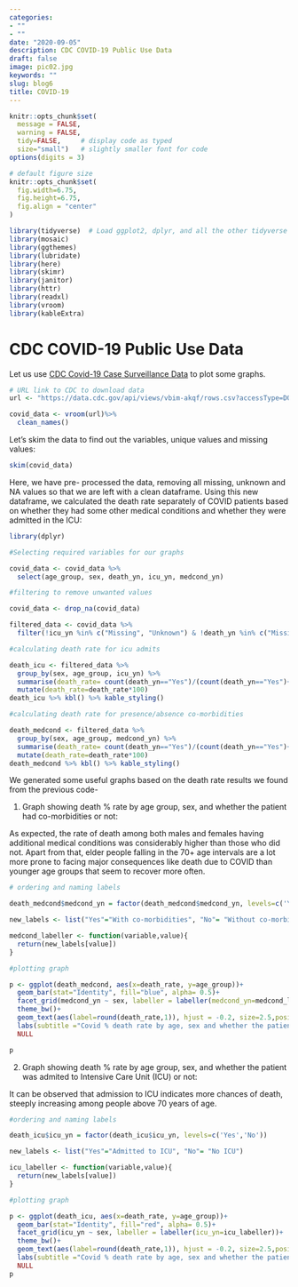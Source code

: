 ```yaml
---
categories:
- ""
- ""
date: "2020-09-05"
description: CDC COVID-19 Public Use Data
draft: false
image: pic02.jpg
keywords: ""
slug: blog6
title: COVID-19
---
```



```r
knitr::opts_chunk$set(
  message = FALSE, 
  warning = FALSE, 
  tidy=FALSE,     # display code as typed
  size="small")   # slightly smaller font for code
options(digits = 3)

# default figure size
knitr::opts_chunk$set(
  fig.width=6.75, 
  fig.height=6.75,
  fig.align = "center"
)
```


```r
library(tidyverse)  # Load ggplot2, dplyr, and all the other tidyverse packages
library(mosaic)
library(ggthemes)
library(lubridate)
library(here)
library(skimr)
library(janitor)
library(httr)
library(readxl)
library(vroom)
library(kableExtra)
```


# CDC COVID-19 Public Use Data

Let us use [CDC Covid-19 Case Surveillance Data](https://data.cdc.gov/Case-Surveillance/COVID-19-Case-Surveillance-Public-Use-Data/vbim-akqf) to plot some graphs.

```r

# URL link to CDC to download data
url <- "https://data.cdc.gov/api/views/vbim-akqf/rows.csv?accessType=DOWNLOAD"

covid_data <- vroom(url)%>%
  clean_names()

```

Let's skim the data to find out the variables, unique values and missing values:

```r

skim(covid_data)
```
Here, we have pre- processed the data, removing all missing, unknown and NA values so that we are left with a clean dataframe. Using this new dataframe, we calculated the death rate separately of COVID patients based on whether they had some other medical conditions and whether they were admitted in the ICU:

```r

library(dplyr)

#Selecting required variables for our graphs

covid_data <- covid_data %>% 
  select(age_group, sex, death_yn, icu_yn, medcond_yn)

#filtering to remove unwanted values

covid_data <- drop_na(covid_data)

filtered_data <- covid_data %>% 
  filter(!icu_yn %in% c("Missing", "Unknown") & !death_yn %in% c("Missing", "Unknown") & !sex %in% c("Missing", "Unknown", "Other") & !age_group %in% c("Unknown") & !medcond_yn %in% c("Missing", "Unknown"))

#calculating death rate for icu admits

death_icu <- filtered_data %>%  
  group_by(sex, age_group, icu_yn) %>% 
  summarise(death_rate= count(death_yn=="Yes")/(count(death_yn=="Yes")+count(death_yn=="No"))) %>% 
  mutate(death_rate=death_rate*100)
death_icu %>% kbl() %>% kable_styling()

#calculating death rate for presence/absence co-morbidities

death_medcond <- filtered_data %>%  
  group_by(sex, age_group, medcond_yn) %>% 
  summarise(death_rate= count(death_yn=="Yes")/(count(death_yn=="Yes")+count(death_yn=="No"))) %>% 
  mutate(death_rate=death_rate*100)
death_medcond %>% kbl() %>% kable_styling()

```
We generated some useful graphs based on the death rate results we found from the previous code-

1. Graph showing death % rate by age group, sex, and whether the patient had co-morbidities or not:

As expected, the rate of death among both males and females having additional medical conditions was considerably higher than those who did not. Apart from that, elder people falling in the 70+ age intervals are a lot more prone to facing major consequences like death due to COVID than younger age groups that seem to recover more often.

```r

# ordering and naming labels

death_medcond$medcond_yn = factor(death_medcond$medcond_yn, levels=c('Yes','No'))

new_labels <- list("Yes"="With co-morbidities", "No"= "Without co-morbidities")

medcond_labeller <- function(variable,value){
  return(new_labels[value])
}

#plotting graph

p <- ggplot(death_medcond, aes(x=death_rate, y=age_group))+
  geom_bar(stat="Identity", fill="blue", alpha= 0.5)+
  facet_grid(medcond_yn ~ sex, labeller = labeller(medcond_yn=medcond_labeller))+
  theme_bw()+
  geom_text(aes(label=round(death_rate,1)), hjust = -0.2, size=2.5,position = position_dodge(width = 1))+
  labs(subtitle ="Covid % death rate by age, sex and whether the patient has co-morbidites", x="", y="", caption = "Source: CDC") +
  NULL

p
```

2. Graph showing death % rate by age group, sex, and whether the patient was admited to Intensive Care Unit (ICU) or not:

It can be observed that admission to ICU indicates more chances of death, steeply increasing among people above 70 years of age. 

```r

#ordering and naming labels

death_icu$icu_yn = factor(death_icu$icu_yn, levels=c('Yes','No'))

new_labels <- list("Yes"="Admitted to ICU", "No"= "No ICU")

icu_labeller <- function(variable,value){
  return(new_labels[value])
}

#plotting graph

p <- ggplot(death_icu, aes(x=death_rate, y=age_group))+
  geom_bar(stat="Identity", fill="red", alpha= 0.5)+
  facet_grid(icu_yn ~ sex, labeller = labeller(icu_yn=icu_labeller))+
  theme_bw()+
  geom_text(aes(label=round(death_rate,1)), hjust = -0.2, size=2.5,position = position_dodge(width = 1))+
  labs(subtitle ="Covid % death rate by age, sex and whether the patient was admitted to the ICU", x="", y="", caption = "Source: CDC") + 
  NULL
p
```
